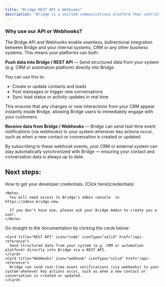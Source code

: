 ```yaml
---
title: "Bridge REST API & Webhooks"
description: "Bridge is a unified communications platform that centralizes conversations from multiple channels — such as WhatsApp Business, email, phone calls, OTA chats, and web forms — into one single collaborative interface.  Through this website, developers can integrate Bridge with other systems such as automation platforms, CRMs, lead management tools, and custom SaaS applications, enabling seamless data exchange and synchronized workflows between Bridge and their existing technology stack."
---
```


### **Why use our API or Webhooks?**

The Bridge API and Webhooks enable seamless, bidirectional integration between Bridge and your internal systems, CRM or any other business systems. This means your platforms can both:

<Icon icon="code" iconType="solid" color="#2563EB" /> **Push data into Bridge / REST API** — Send structured data from your system (e.g. CRM or automation platform) directly into Bridge.

You can use this to:

- Create or update contacts and leads
- Post messages or trigger new conversations
- Sync lead status or activity updates in real time

This ensures that any changes or new interactions from your CRM appear instantly inside Bridge, allowing Bridge users to immediately engage with your customers.

<Icon icon="webhook" iconType="solid" color="#2563EB" /> **Receive data from Bridge / Webhooks** — Bridge can send real-time event notifications (via webhooks) to your system whenever key actions occur, such as when a new contact or conversation is created or updated.

By subscribing to these webhook events, your CRM or external system can stay automatically synchronized with Bridge — ensuring your contact and conversation data is always up to date.

## Next steps:

<Steps>
  <Step title="Authentication" icon="shield-check" iconType="regular" stepNumber={1} titleSize="h3">
    How to get your developer credentials. [Click here](credentials)

    <Note>
      You will need access to Bridge's admin console  in https://admin.bridge.new.

      If you don't have one, please ask your Bridge Admin to create you a user.
    </Note>
  </Step>
  <Step title="Code" icon="code" iconType="solid" stepNumber={2} titleSize="h3">
    Go straight to the documentation by clicking the cards below:

    <Card title="REST API" icon="code" iconType="solid" href="/api-reference">
      Send structured data from your system (e.g. CRM or automation platform) directly into Bridge via a REST API.
    </Card>
    <Card title="WebHooks" icon="webhook" iconType="solid" href="/api-reference">
      Bridge can send real-time event notifications (via webhooks) to your system whenever key actions occur, such as when a new contact or conversation is created or updated.
    </Card>
  </Step>
</Steps>